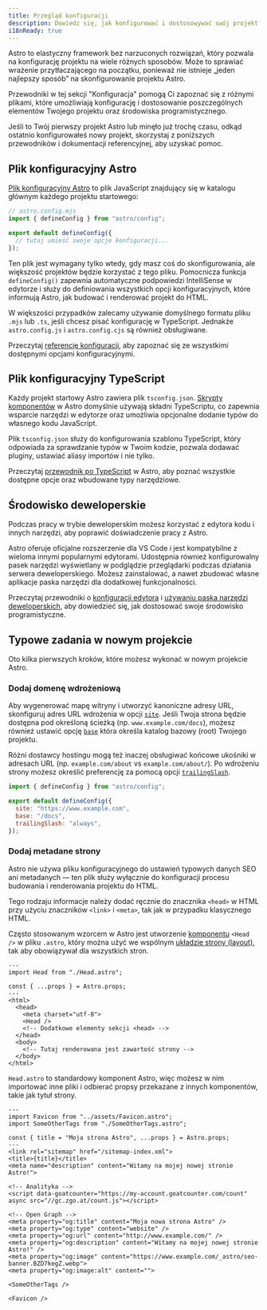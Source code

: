 ```yaml
---
title: Przegląd konfiguracji
description: Dowiedz się, jak konfigurować i dostosowywać swój projekt Astro oraz środowisko programistyczne.
i18nReady: true
---
```


Astro to elastyczny framework bez narzuconych rozwiązań, który pozwala na konfigurację projektu na wiele różnych sposobów. Może to sprawiać wrażenie przytłaczającego na początku, ponieważ nie istnieje „jeden najlepszy sposób” na skonfigurowanie projektu Astro.

Przewodniki w tej sekcji "Konfiguracja" pomogą Ci zapoznać się z różnymi plikami, które umożliwiają konfigurację i dostosowanie poszczególnych elementów Twojego projektu oraz środowiska programistycznego.

Jeśli to Twój pierwszy projekt Astro lub minęło już trochę czasu, odkąd ostatnio konfigurowałeś nowy projekt, skorzystaj z poniższych przewodników i dokumentacji referencyjnej, aby uzyskać pomoc.

## Plik konfiguracyjny Astro

[Plik konfiguracyjny Astro](/pl/reference/configuration-reference/) to plik JavaScript znajdujący się w katalogu głównym każdego projektu startowego:

```js
// astro.config.mjs
import { defineConfig } from "astro/config";

export default defineConfig({
  // tutaj umieść swoje opcje konfiguracji...
});
```

Ten plik jest wymagany tylko wtedy, gdy masz coś do skonfigurowania, ale większość projektów będzie korzystać z tego pliku. Pomocnicza funkcja `defineConfig()` zapewnia automatyczne podpowiedzi IntelliSense w edytorze i służy do definiowania wszystkich opcji konfiguracyjnych, które informują Astro, jak budować i renderować projekt do HTML.

W większości przypadków zalecamy używanie domyślnego formatu pliku `.mjs` lub `.ts`, jeśli chcesz pisać konfigurację w TypeScript. Jednakże `astro.config.js` i `astro.config.cjs` są również obsługiwane.

<ReadMore>Przeczytaj [referencję konfiguracji](/pl/reference/configuration-reference/), aby zapoznać się ze wszystkimi dostępnymi opcjami konfiguracyjnymi.</ReadMore>

## Plik konfiguracyjny TypeScript

Każdy projekt startowy Astro zawiera plik `tsconfig.json`. [Skrypty komponentów](/pl/basics/astro-components/#the-component-script) w Astro domyślnie używają składni TypeScriptu, co zapewnia wsparcie narzędzi w edytorze oraz umożliwia opcjonalne dodanie typów do własnego kodu JavaScript.

Plik `tsconfig.json` służy do konfigurowania szablonu TypeScript, który odpowiada za sprawdzanie typów w Twoim kodzie, pozwala dodawać pluginy, ustawiać aliasy importów i nie tylko.

<ReadMore>Przeczytaj [przewodnik po TypeScript](/pl/guides/typescript/) w Astro, aby poznać wszystkie dostępne opcje oraz wbudowane typy narzędziowe.</ReadMore>

## Środowisko deweloperskie

Podczas pracy w trybie deweloperskim możesz korzystać z edytora kodu i innych narzędzi, aby poprawić doświadczenie pracy z Astro.

Astro oferuje oficjalne rozszerzenie dla VS Code i jest kompatybilne z wieloma innymi popularnymi edytorami. Udostępnia również konfigurowalny pasek narzędzi wyświetlany w podglądzie przeglądarki podczas działania serwera deweloperskiego. Możesz zainstalować, a nawet zbudować własne aplikacje paska narzędzi dla dodatkowej funkcjonalności.

<ReadMore>Przeczytaj przewodniki o [konfiguracji edytora](/pl/editor-setup/) i [używaniu paska narzędzi deweloperskich](/pl/guides/dev-toolbar/), aby dowiedzieć się, jak dostosować swoje środowisko programistyczne.</ReadMore>

## Typowe zadania w nowym projekcie

Oto kilka pierwszych kroków, które możesz wykonać w nowym projekcie Astro.

### Dodaj domenę wdrożeniową

Aby wygenerować mapę witryny i utworzyć kanoniczne adresy URL, skonfiguruj adres URL wdrożenia w opcji [`site`](/pl/reference/configuration-reference/#site). Jeśli Twoja strona będzie dostępna pod określoną ścieżką (np. `www.example.com/docs`), możesz również ustawić opcję [`base`](/pl/reference/configuration-reference/#base) która określa katalog bazowy (root) Twojego projektu.

Różni dostawcy hostingu mogą też inaczej obsługiwać końcowe ukośniki w adresach URL (np. `example.com/about` vs `example.com/about/`). Po wdrożeniu strony możesz określić preferencję za pomocą opcji [`trailingSlash`](/pl/reference/configuration-reference/#trailingslash).

```js title="astro.config.mjs"
import { defineConfig } from "astro/config";

export default defineConfig({
  site: "https://www.example.com",
  base: "/docs",
  trailingSlash: "always",
});
```

### Dodaj metadane strony

Astro nie używa pliku konfiguracyjnego do ustawień typowych danych SEO ani metadanych — ten plik służy wyłącznie do konfiguracji procesu budowania i renderowania projektu do HTML.

Tego rodzaju informacje należy dodać ręcznie do znacznika `<head>` w HTML przy użyciu znaczników `<link>` i `<meta>`, tak jak w przypadku klasycznego HTML.

Często stosowanym wzorcem w Astro jest utworzenie [komponentu](/pl/basics/astro-components/) `<Head />` w pliku `.astro`, który można użyć we wspólnym [układzie strony (layout)](/pl/basics/layouts/), tak aby obowiązywał dla wszystkich stron.

```astro title="src/components/MainLayout.astro"
---
import Head from "./Head.astro";

const { ...props } = Astro.props;
---
<html>
  <head>
    <meta charset="utf-8">
    <Head />
    <!-- Dodatkowe elementy sekcji <head> -->
  </head>
  <body>
    <!-- Tutaj renderowana jest zawartość strony -->
  </body>
</html>
```

`Head.astro` to standardowy komponent Astro, więc możesz w nim importować inne pliki i odbierać propsy przekazane z innych komponentów, takie jak tytuł strony.

```astro title="src/components/Head.astro"
---
import Favicon from "../assets/Favicon.astro";
import SomeOtherTags from "./SomeOtherTags.astro";

const { title = "Moja strona Astro", ...props } = Astro.props;
---
<link rel="sitemap" href="/sitemap-index.xml">
<title>{title}</title>
<meta name="description" content="Witamy na mojej nowej stronie Astro!">

<!-- Analityka -->
<script data-goatcounter="https://my-account.goatcounter.com/count" async src="//gc.zgo.at/count.js"></script>

<!-- Open Graph -->
<meta property="og:title" content="Moja nowa strona Astro" />
<meta property="og:type" content="website" />
<meta property="og:url" content="http://www.example.com/" />
<meta property="og:description" content="Witamy na mojej nowej stronie Astro!" />
<meta property="og:image" content="https://www.example.com/_astro/seo-banner.BZD7kegZ.webp">
<meta property="og:image:alt" content="">

<SomeOtherTags />

<Favicon />
```
